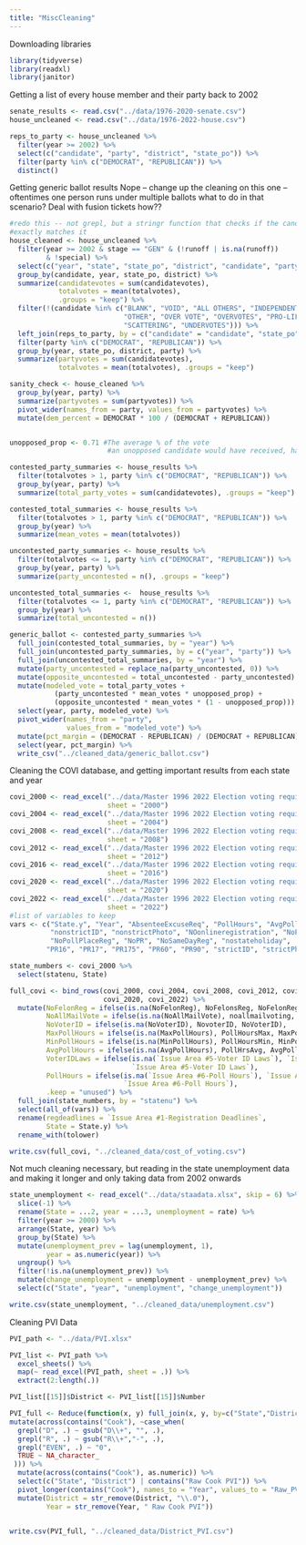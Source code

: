 ```yaml
---
title: "MiscCleaning"
---
```


Downloading libraries
```r
library(tidyverse)
library(readxl)
library(janitor)
```

Getting a list of every house member and their party back to 2002
```r
senate_results <- read.csv("../data/1976-2020-senate.csv")
house_uncleaned <- read.csv("../data/1976-2022-house.csv")

reps_to_party <- house_uncleaned %>%
  filter(year >= 2002) %>%
  select(c("candidate", "party", "district", "state_po")) %>%
  filter(party %in% c("DEMOCRAT", "REPUBLICAN")) %>%
  distinct()


```


Getting generic ballot results
Nope -- change up the cleaning on this one -- oftentimes one person runs under multiple ballots
what to do in that scenario?
Deal with fusion tickets how??
```r
#redo this -- not grepl, but a stringr function that checks if the candidate
#exactly matches it
house_cleaned <- house_uncleaned %>%
  filter(year >= 2002 & stage == "GEN" & (!runoff | is.na(runoff))
         & !special) %>%
  select(c("year", "state", "state_po", "district", "candidate", "party", "candidatevotes", "totalvotes")) %>%
  group_by(candidate, year, state_po, district) %>%
  summarize(candidatevotes = sum(candidatevotes),
            totalvotes = mean(totalvotes),
            .groups = "keep") %>%
  filter(!(candidate %in% c("BLANK", "VOID", "ALL OTHERS", "INDEPENDENT", "MISCELLANEOUS",
                            "OTHER", "OVER VOTE", "OVERVOTES", "PRO-LIFE", "SCATTER",
                            "SCATTERING", "UNDERVOTES"))) %>%
  left_join(reps_to_party, by = c("candidate" = "candidate", "state_po" = "state_po", "district" = "district")) %>%
  filter(party %in% c("DEMOCRAT", "REPUBLICAN")) %>%
  group_by(year, state_po, district, party) %>%
  summarize(partyvotes = sum(candidatevotes),
            totalvotes = mean(totalvotes), .groups = "keep")

sanity_check <- house_cleaned %>%
  group_by(year, party) %>%
  summarize(partyvotes = sum(partyvotes)) %>%
  pivot_wider(names_from = party, values_from = partyvotes) %>%
  mutate(dem_percent = DEMOCRAT * 100 / (DEMOCRAT + REPUBLICAN))


unopposed_prop <- 0.71 #The average % of the vote 
                        #an unopposed candidate would have received, had they been opposed

contested_party_summaries <- house_results %>%
  filter(totalvotes > 1, party %in% c("DEMOCRAT", "REPUBLICAN")) %>%
  group_by(year, party) %>%
  summarize(total_party_votes = sum(candidatevotes), .groups = "keep")

contested_total_summaries <- house_results %>%
  filter(totalvotes > 1, party %in% c("DEMOCRAT", "REPUBLICAN")) %>%
  group_by(year) %>%
  summarize(mean_votes = mean(totalvotes))

uncontested_party_summaries <- house_results %>%
  filter(totalvotes <= 1, party %in% c("DEMOCRAT", "REPUBLICAN")) %>%
  group_by(year, party) %>%
  summarize(party_uncontested = n(), .groups = "keep")

uncontested_total_summaries <-  house_results %>%
  filter(totalvotes <= 1, party %in% c("DEMOCRAT", "REPUBLICAN")) %>%
  group_by(year) %>%
  summarize(total_uncontested = n())

generic_ballot <- contested_party_summaries %>%
  full_join(contested_total_summaries, by = "year") %>%
  full_join(uncontested_party_summaries, by = c("year", "party")) %>%
  full_join(uncontested_total_summaries, by = "year") %>%
  mutate(party_uncontested = replace_na(party_uncontested, 0)) %>%
  mutate(opposite_uncontested = total_uncontested - party_uncontested) %>%
  mutate(modeled_vote = total_party_votes +
           (party_uncontested * mean_votes * unopposed_prop) +
           (opposite_uncontested * mean_votes * (1 - unopposed_prop))) %>%
  select(year, party, modeled_vote) %>%
  pivot_wider(names_from = "party",
              values_from = "modeled_vote") %>%
  mutate(pct_margin = (DEMOCRAT - REPUBLICAN) / (DEMOCRAT + REPUBLICAN) * 100) %>%
  select(year, pct_margin) %>%
  write_csv("../cleaned_data/generic_ballot.csv")
```


Cleaning the COVI database, and getting important results from each state and year
```r
covi_2000 <- read_excel("../data/Master 1996 2022 Election voting requirements.xlsx", 
                        sheet = "2000")
covi_2004 <- read_excel("../data/Master 1996 2022 Election voting requirements.xlsx", 
                        sheet = "2004")
covi_2008 <- read_excel("../data/Master 1996 2022 Election voting requirements.xlsx", 
                        sheet = "2008")
covi_2012 <- read_excel("../data/Master 1996 2022 Election voting requirements.xlsx", 
                        sheet = "2012")
covi_2016 <- read_excel("../data/Master 1996 2022 Election voting requirements.xlsx", 
                        sheet = "2016")
covi_2020 <- read_excel("../data/Master 1996 2022 Election voting requirements.xlsx", 
                        sheet = "2020")
covi_2022 <- read_excel("../data/Master 1996 2022 Election voting requirements.xlsx", 
                        sheet = "2022")
#list of variables to keep
vars <- c("State.y", "Year", "AbsenteeExcuseReq", "PollHours", "AvgPollHours", "MaxPollHours","MinPollHours", "Issue Area #1-Registration Deadlines", "VoterIDLaws", "NoVoterID", "NoAllMailVote", "NoEarlyVote", "NoFelonReg", "NoFelonsRegAfterIncar", 
          "nonstrictID", "nonstrictPhoto", "NOonlineregistration", "NoPermanentAbsentee", 
          "NoPollPlaceReg", "NoPR", "NoSameDayReg", "nostateholiday", 
         "PR16", "PR17", "PR175", "PR60", "PR90", "strictID", "strictPhoto")

state_numbers <- covi_2000 %>%
  select(statenu, State)

full_covi <- bind_rows(covi_2000, covi_2004, covi_2008, covi_2012, covi_2016,
                       covi_2020, covi_2022) %>%
  mutate(NoFelonReg = ifelse(is.na(NoFelonReg), NoFelonsReg, NoFelonReg), 
         NoAllMailVote = ifelse(is.na(NoAllMailVote), noallmailvoting, NoAllMailVote), 
         NoVoterID = ifelse(is.na(NoVoterID), NovoterID, NoVoterID),
         MaxPollHours = ifelse(is.na(MaxPollHours), PollHoursMax, MaxPollHours),
         MinPollHours = ifelse(is.na(MinPollHours), PollHoursMin, MinPollHours),
         AvgPollHours = ifelse(is.na(AvgPollHours), PollHrsAvg, AvgPollHours),
         VoterIDLaws = ifelse(is.na(`Issue Area #5-Voter ID Laws`), `Issue Area #7-Voter ID Laws`, 
                              `Issue Area #5-Voter ID Laws`),
         PollHours = ifelse(is.na(`Issue Area #6-Poll Hours`), `Issue Area #8-Poll Hours`,
                            `Issue Area #6-Poll Hours`),
         .keep = "unused") %>%
  full_join(state_numbers, by = "statenu") %>%
  select(all_of(vars)) %>%
  rename(regdeadlines = `Issue Area #1-Registration Deadlines`, 
         State = State.y) %>%
  rename_with(tolower)

write.csv(full_covi, "../cleaned_data/cost_of_voting.csv")

```

Not much cleaning necessary, but reading in the state unemployment data and 
making it longer and only taking data from 2002 onwards
```r
state_unemployment <- read_excel("../data/staadata.xlsx", skip = 6) %>%
  slice(-1) %>%
  rename(State = ...2, year = ...3, unemployment = rate) %>%
  filter(year >= 2000) %>%
  arrange(State, year) %>%
  group_by(State) %>%
  mutate(unemployment_prev = lag(unemployment, 1), 
         year = as.numeric(year)) %>%
  ungroup() %>%
  filter(!is.na(unemployment_prev)) %>%
  mutate(change_unemployment = unemployment - unemployment_prev) %>%
  select(c("State", "year", "unemployment", "change_unemployment"))

write.csv(state_unemployment, "../cleaned_data/unemployment.csv")
```

Cleaning PVI Data
```r
PVI_path <- "../data/PVI.xlsx"

PVI_list <- PVI_path %>%
  excel_sheets() %>%
  map(~ read_excel(PVI_path, sheet = .)) %>%
  extract(2:length(.)) 

PVI_list[[15]]$District <- PVI_list[[15]]$Number

PVI_full <- Reduce(function(x, y) full_join(x, y, by=c("State","District")), PVI_list) %>%
mutate(across(contains("Cook"), ~case_when(
  grepl("D", .) ~ gsub("D\\+", "", .),
  grepl("R", .) ~ gsub("R\\+","-", .),
  grepl("EVEN", .) ~ "0",
  TRUE ~ NA_character_
 ))) %>%
  mutate(across(contains("Cook"), as.numeric)) %>%
  select(c("State", "District") | contains("Raw Cook PVI")) %>%
  pivot_longer(contains("Cook"), names_to = "Year", values_to = "Raw_PVI") %>%
  mutate(District = str_remove(District, "\\.0"),
         Year = str_remove(Year, " Raw Cook PVI"))


write.csv(PVI_full, "../cleaned_data/District_PVI.csv")
```


